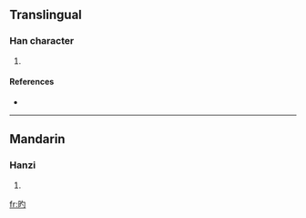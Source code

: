 ==Translingual==

===Han character===
{{Han char|rn=72|rad=日|as=03|sn=7|four=6702<sub>0</sub>|canj=日心戈 (API), 日心一 (APM)}}

# {{defn|Han|sort=日03}}

====References====
* {{Han ref|kx=0490.130|dkj=13760|dj=0851.140|hdz=21487.150|uh=65F3|ud=26099|bh=CAFA|bd=51962}}

----

==Mandarin==

===Hanzi===
{{cmn-hanzi|pin=[[dì]] ([[di4]])|wg=ti<sup>4</sup>}}

# {{defn|Mandarin}}

[[fr:旳]]